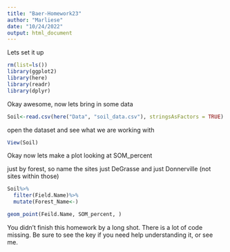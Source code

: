 ```yaml
---
title: "Baer-Homework23"
author: "Marliese"
date: "10/24/2022"
output: html_document
---
```


Lets set it up

```r
rm(list=ls())
library(ggplot2)
library(here)
library(readr)
library(dplyr)
```


Okay awesome, now lets bring in some data

```r
Soil<-read.csv(here("Data", "soil_data.csv"), stringsAsFactors = TRUE)
```

open the dataset and see what we are working with

```r
View(Soil)
```


Okay now lets make a plot looking at SOM_percent

just by forest, so name the sites just DeGrasse and just Donnerville (not sites within those)

```r
Soil%>%
  filter(Field.Name)%>%
  mutate(Forest_Name<-)

```



```r
geom_point(Feild.Name, SOM_percent, )
```
You didn't finish this homework by a long shot. There is a lot of code missing. Be sure to see the key if you need help understanding it, or see me.

